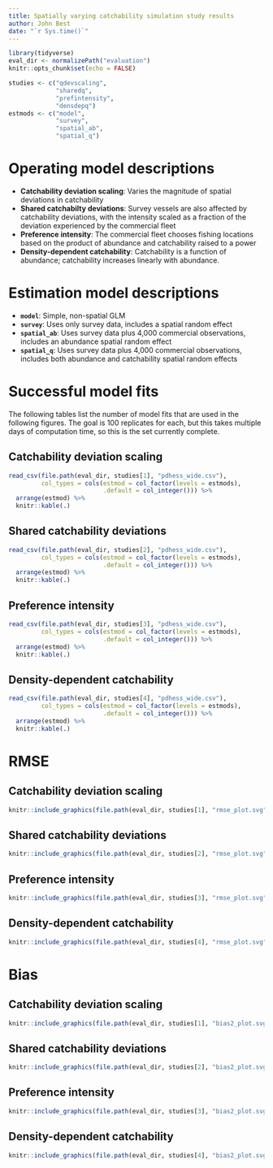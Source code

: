 ```yaml
---
title: Spatially varying catchability simulation study results
author: John Best
date: "`r Sys.time()`"
---
```


```r
library(tidyverse)
eval_dir <- normalizePath("evaluation")
knitr::opts_chunk$set(echo = FALSE)

studies <- c("qdevscaling",
             "sharedq",
             "prefintensity",
             "densdepq")
estmods <- c("model",
             "survey",
             "spatial_ab",
             "spatial_q")
```

# Operating model descriptions

- **Catchability deviation scaling**: Varies the magnitude of spatial deviations
  in catchability
- **Shared catchabilty deviations**: Survey vessels are also affected by
  catchability deviations, with the intensity scaled as a fraction of the
  deviation experienced by the commercial fleet
- **Preference intensity**: The commercial fleet chooses fishing locations based
  on the product of abundance and catchability raised to a power
- **Density-dependent catchability**: Catchability is a function of abundance;
  catchability increases linearly with abundance.
  
# Estimation model descriptions

- **`model`**: Simple, non-spatial GLM
- **`survey`**: Uses only survey data, includes a spatial random effect
- **`spatial_ab`**: Uses survey data plus 4,000 commercial observations,
  includes an abundance spatial random effect
- **`spatial_q`**: Uses survey data plus 4,000 commercial observations, includes
  both abundance and catchability spatial random effects

# Successful model fits

The following tables list the number of model fits that are used in the
following figures. The goal is 100 replicates for each, but this takes multiple
days of computation time, so this is the set currently complete.

## Catchability deviation scaling

```r
read_csv(file.path(eval_dir, studies[1], "pdhess_wide.csv"),
         col_types = cols(estmod = col_factor(levels = estmods),
                          .default = col_integer())) %>%
  arrange(estmod) %>%
  knitr::kable(.)
```

## Shared catchability deviations

```r
read_csv(file.path(eval_dir, studies[2], "pdhess_wide.csv"),
         col_types = cols(estmod = col_factor(levels = estmods),
                          .default = col_integer())) %>%
  arrange(estmod) %>%
  knitr::kable(.)
```

## Preference intensity

```r
read_csv(file.path(eval_dir, studies[3], "pdhess_wide.csv"),
         col_types = cols(estmod = col_factor(levels = estmods),
                          .default = col_integer())) %>%
  arrange(estmod) %>%
  knitr::kable(.)
```

## Density-dependent catchability

```r
read_csv(file.path(eval_dir, studies[4], "pdhess_wide.csv"),
         col_types = cols(estmod = col_factor(levels = estmods),
                          .default = col_integer())) %>%
  arrange(estmod) %>%
  knitr::kable(.)
```

# RMSE

## Catchability deviation scaling

```r
knitr::include_graphics(file.path(eval_dir, studies[1], "rmse_plot.svg"))
```

## Shared catchability deviations

```r
knitr::include_graphics(file.path(eval_dir, studies[2], "rmse_plot.svg"))
```

## Preference intensity

```r
knitr::include_graphics(file.path(eval_dir, studies[3], "rmse_plot.svg"))
```

## Density-dependent catchability

```r
knitr::include_graphics(file.path(eval_dir, studies[4], "rmse_plot.svg"))
```

# Bias

## Catchability deviation scaling

```r
knitr::include_graphics(file.path(eval_dir, studies[1], "bias2_plot.svg"))
```

## Shared catchability deviations

```r
knitr::include_graphics(file.path(eval_dir, studies[2], "bias2_plot.svg"))
```

## Preference intensity

```r
knitr::include_graphics(file.path(eval_dir, studies[3], "bias2_plot.svg"))
```

## Density-dependent catchability

```r
knitr::include_graphics(file.path(eval_dir, studies[4], "bias2_plot.svg"))
```
